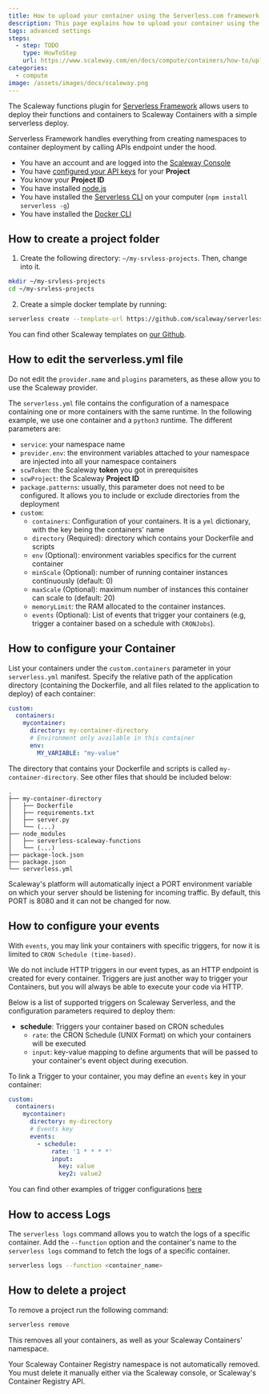 ```yaml
---
title: How to upload your container using the Serverless.com framework
description: This page explains how to upload your container using the Serverless.com framework.
tags: advanced settings
steps:
  - step: TODO
    type: HowToStep
    url: https://www.scaleway.com/en/docs/compute/containers/how-to/upload-using-serverless-framework
categories:
  - compute
image: /assets/images/docs/scaleway.png
---
```


The Scaleway functions plugin for [Serverless Framework](https://serverless.com/) allows users to deploy their functions and containers to Scaleway Containers with a simple serverless deploy.

Serverless Framework handles everything from creating namespaces to container deployment by calling APIs endpoint under the hood.

<Message type="requirement">

  - You have an account and are logged into the [Scaleway Console](https://console.scaleway.com)  
  - You have [configured your API keys](/console/my-project/how-to/generate-api-key/) for your **Project**
  - You know your **Project ID**
  - You have installed [node.js](https://nodejs.org/en/)
  - You have installed the [Serverless CLI](https://www.npmjs.com/package/serverless) on your computer (`npm install serverless -g`)
  - You have installed the [Docker CLI](https://docs.docker.com/engine/reference/commandline/cli/)

</Message>

## How to create a project folder

1. Create the following directory: `~/my-srvless-projects`. Then, change into it.

```bash
mkdir ~/my-srvless-projects
cd ~/my-srvless-projects
```

2. Create a simple docker template by running: 

```bash
serverless create --template-url https://github.com/scaleway/serverless-scaleway-functions/tree/master/examples/container-schedule --path myService
```
You can find other Scaleway templates on [our Github](https://github.com/scaleway/serverless-scaleway-functions/tree/master/examples).

## How to edit the serverless.yml file

<Message type="important">

Do not edit the `provider.name` and `plugins` parameters, as these allow you to use the Scaleway provider.

</Message>

The `serverless.yml` file contains the configuration of a namespace containing one or more containers with the same runtime. In the following example, we use one container and a `python3` runtime. 
The different parameters are:

- `service`: your namespace name
- `provider.env`: the environment variables attached to your namespace are injected into all your namespace containers
- `scwToken`: the Scaleway **token** you got in prerequisites
- `scwProject`: the Scaleway **Project ID** 
- `package.patterns`: usually, this parameter does not need to be configured. It allows you to include or exclude directories from the deployment
- `custom`: 
    - `containers`: Configuration of your containers. It is a `yml` dictionary, with the key being the containers' name
    - `directory` (Required): directory which contains your Dockerfile and scripts
    - `env` (Optional): environment variables specifics for the current container
    - `minScale` (Optional): number of running container instances continuously (default: 0)
    - `maxScale` (Optional): maximum number of instances this container can scale to (default: 20)
    - `memoryLimit`: the RAM allocated to the container instances. 
    - `events` (Optional): List of events that trigger your containers (e.g, trigger a container based on a schedule with `CRONJobs`). 

## How to configure your Container 

List your containers under the `custom.containers` parameter in your `serverless.yml` manifest.
Specify the relative path of the application directory (containing the Dockerfile, and all files related to the application to deploy) of each container:

```yml
custom:
  containers:
    mycontainer:
      directory: my-container-directory
      # Environment only available in this container 
      env:
        MY_VARIABLE: "my-value"
```

The directory that contains your Dockerfile and scripts is called `my-container-directory`. See other files that should be included below:

```
.
├── my-container-directory
│   ├── Dockerfile
│   ├── requirements.txt
│   ├── server.py
│   └── (...)
├── node_modules
│   ├── serverless-scaleway-functions
│   └── (...)
├── package-lock.json
├── package.json
└── serverless.yml
```

Scaleway's platform will automatically inject a PORT environment variable on which your server should be listening for incoming traffic. By default, this PORT is 8080 and it can not be changed for now.


## How to configure your events

With `events`, you may link your containers with specific triggers, for now it is limited to `CRON Schedule (time-based)`.

<Message type="note">

We do not include HTTP triggers in our event types, as an HTTP endpoint is created for every container. Triggers are just another way to trigger your Containers, but you will always be able to execute your code via HTTP.

</Message>

Below is a list of supported triggers on Scaleway Serverless, and the configuration parameters required to deploy them:

- **schedule**: Triggers your container based on CRON schedules
  - `rate`: the CRON Schedule (UNIX Format) on which your containers will be executed
  - `input`: key-value mapping to define arguments that will be passed to your container's event object during execution.

To link a Trigger to your container, you may define an `events` key in your container:

```yml
custom:
  containers:
    mycontainer:
      directory: my-directory
      # Events key
      events:
        - schedule:
            rate: '1 * * * *'
            input:
              key: value
              key2: value2
```

<Message type="tip">

  You can find other examples of trigger configurations [here](https://github.com/scaleway/serverless-scaleway-functions/tree/master/examples/container-schedule)

</Message>

## How to access Logs

The `serverless logs` command allows you to watch the logs of a specific container.
Add the `--function` option and the container's name to the `serverless logs` command to fetch the logs of a specific container.

```bash
serverless logs --function <container_name>
```

## How to delete a project

To remove a project run the following command:

```bash
serverless remove
```

This removes all your containers, as well as your Scaleway Containers' namespace.

<Message type="note">
 
   Your Scaleway Container Registry namespace is not automatically removed. You must delete it manually either via the Scaleway console, or Scaleway's Container Registry API.
 
</Message>
